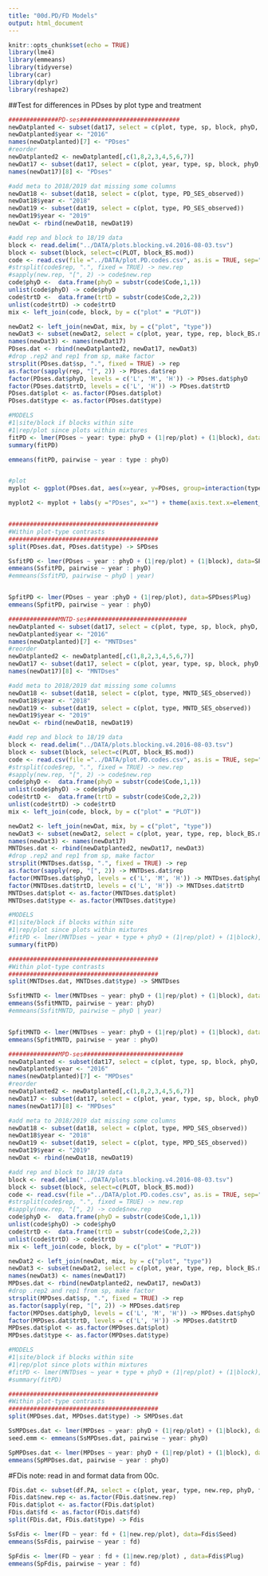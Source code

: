 ```yaml
---
title: "00d.PD/FD Models"
output: html_document
---
```


```r
knitr::opts_chunk$set(echo = TRUE)
library(lme4)
library(emmeans)
library(tidyverse)
library(car)
library(dplyr)
library(reshape2)

```

##Test for differences in PDses by plot type and treatment
```r
##############PD-ses############################
newDatplanted <- subset(dat17, select = c(plot, type, sp, block, phyD, trtD, PD_SES_planted))
newDatplanted$year <- "2016"                     
names(newDatplanted)[7] <- "PDses"  
#reorder
newDatplanted2 <- newDatplanted[,c(1,8,2,3,4,5,6,7)]
newDat17 <- subset(dat17, select = c(plot, year, type, sp, block, phyD, trtD, PD_SES_observed))
names(newDat17)[8] <- "PDses"

#add meta to 2018/2019 dat missing some columns
newDat18 <- subset(dat18, select = c(plot, type, PD_SES_observed))
newDat18$year <- "2018"
newDat19 <- subset(dat19, select = c(plot, type, PD_SES_observed))
newDat19$year <- "2019"
newDat <- rbind(newDat18, newDat19)

#add rep and block to 18/19 data
block <- read.delim("../DATA/plots.blocking.v4.2016-08-03.tsv")
block <- subset(block, select=c(PLOT, block_BS.mod))
code <- read.csv(file ="../DATA/plot.PD.codes.csv", as.is = TRUE, sep=",") 
#strsplit(code$rep, ".", fixed = TRUE) -> new.rep
#sapply(new.rep, "[", 2) -> code$new.rep
code$phyD <-  data.frame(phyD = substr(code$Code,1,1)) 
unlist(code$phyD) -> code$phyD
code$trtD <-  data.frame(trtD = substr(code$Code,2,2)) 
unlist(code$trtD) -> code$trtD
mix <- left_join(code, block, by = c("plot" = "PLOT"))

newDat2 <- left_join(newDat, mix, by = c("plot", "type"))
newDat3 <- subset(newDat2, select = c(plot, year, type, rep, block_BS.mod, phyD, trtD, PD_SES_observed))
names(newDat3) <- names(newDat17)
PDses.dat <- rbind(newDatplanted2, newDat17, newDat3)
#drop .rep2 and rep1 from sp, make factor
strsplit(PDses.dat$sp, ".", fixed = TRUE) -> rep
as.factor(sapply(rep, "[", 2)) -> PDses.dat$rep
factor(PDses.dat$phyD, levels = c('L', 'M', 'H')) -> PDses.dat$phyD
factor(PDses.dat$trtD, levels = c('L', 'H')) -> PDses.dat$trtD
PDses.dat$plot <- as.factor(PDses.dat$plot)
PDses.dat$type <- as.factor(PDses.dat$type)

#MODELS 
#1|site/block if blocks within site
#1|rep/plot since plots within mixtures
fitPD <- lmer(PDses ~ year: type: phyD + (1|rep/plot) + (1|block), data=PDses.dat)
summary(fitPD)

emmeans(fitPD, pairwise ~ year : type : phyD) 


#plot
myplot <- ggplot(PDses.dat, aes(x=year, y=PDses, group=interaction(type, year))) + geom_boxplot(aes(fill = type)) + scale_fill_manual(values=c("Plug"="#5AAE61", "Seed" ="#762A83")) + facet_grid(.~phyD) + theme_bw()

myplot2 <- myplot + labs(y ="PDses", x="") + theme(axis.text.x=element_text(angle = 45, vjust = 1, hjust = 1)) 


##########################################
#Within plot-type contrasts
##########################################
split(PDses.dat, PDses.dat$type) -> SPDses

SsfitPD <- lmer(PDses ~ year : phyD + (1|rep/plot) + (1|block), data=SPDses$Seed)
emmeans(SsfitPD, pairwise ~ year : phyD) 
#emmeans(SsfitPD, pairwise ~ phyD | year) 


SpfitPD <- lmer(PDses ~ year :phyD + (1|rep/plot), data=SPDses$Plug)
emmeans(SpfitPD, pairwise ~ year : phyD) 
```

```r
##############MNTD-ses############################
newDatplanted <- subset(dat17, select = c(plot, type, sp, block, phyD, trtD, MNTD_SES_planted))
newDatplanted$year <- "2016"                     
names(newDatplanted)[7] <- "MNTDses"  
#reorder
newDatplanted2 <- newDatplanted[,c(1,8,2,3,4,5,6,7)]
newDat17 <- subset(dat17, select = c(plot, year, type, sp, block, phyD, trtD, MNTD_SES_observed))
names(newDat17)[8] <- "MNTDses"

#add meta to 2018/2019 dat missing some columns
newDat18 <- subset(dat18, select = c(plot, type, MNTD_SES_observed))
newDat18$year <- "2018"
newDat19 <- subset(dat19, select = c(plot, type, MNTD_SES_observed))
newDat19$year <- "2019"
newDat <- rbind(newDat18, newDat19)

#add rep and block to 18/19 data
block <- read.delim("../DATA/plots.blocking.v4.2016-08-03.tsv")
block <- subset(block, select=c(PLOT, block_BS.mod))
code <- read.csv(file ="../DATA/plot.PD.codes.csv", as.is = TRUE, sep=",") 
#strsplit(code$rep, ".", fixed = TRUE) -> new.rep
#sapply(new.rep, "[", 2) -> code$new.rep
code$phyD <-  data.frame(phyD = substr(code$Code,1,1)) 
unlist(code$phyD) -> code$phyD
code$trtD <-  data.frame(trtD = substr(code$Code,2,2)) 
unlist(code$trtD) -> code$trtD
mix <- left_join(code, block, by = c("plot" = "PLOT"))

newDat2 <- left_join(newDat, mix, by = c("plot", "type"))
newDat3 <- subset(newDat2, select = c(plot, year, type, rep, block_BS.mod, phyD, trtD, MNTD_SES_observed))
names(newDat3) <- names(newDat17)
MNTDses.dat <- rbind(newDatplanted2, newDat17, newDat3)
#drop .rep2 and rep1 from sp, make factor
strsplit(MNTDses.dat$sp, ".", fixed = TRUE) -> rep
as.factor(sapply(rep, "[", 2)) -> MNTDses.dat$rep
factor(MNTDses.dat$phyD, levels = c('L', 'M', 'H')) -> MNTDses.dat$phyD
factor(MNTDses.dat$trtD, levels = c('L', 'H')) -> MNTDses.dat$trtD
MNTDses.dat$plot <- as.factor(MNTDses.dat$plot)
MNTDses.dat$type <- as.factor(MNTDses.dat$type)

#MODELS 
#1|site/block if blocks within site
#1|rep/plot since plots within mixtures
#fitPD <- lmer(MNTDses ~ year + type + phyD + (1|rep/plot) + (1|block), data=PDses.dat)
summary(fitPD)

##########################################
#Within plot-type contrasts
##########################################
split(MNTDses.dat, MNTDses.dat$type) -> SMNTDses

SsfitMNTD <- lmer(MNTDses ~ year: phyD + (1|rep/plot) + (1|block), data=SMNTDses$Seed)
emmeans(SsfitMNTD, pairwise ~ year: phyD) 
#emmeans(SsfitMNTD, pairwise ~ phyD | year) 


SpfitMNTD <- lmer(MNTDses ~ year: phyD + (1|rep/plot) + (1|block), data=SMNTDses$Plug)
emmeans(SpfitMNTD, pairwise ~ year : phyD) 
```

```r
##############MPD-ses############################
newDatplanted <- subset(dat17, select = c(plot, type, sp, block, phyD, trtD, MPD_SES_planted))
newDatplanted$year <- "2016"                     
names(newDatplanted)[7] <- "MPDses"  
#reorder
newDatplanted2 <- newDatplanted[,c(1,8,2,3,4,5,6,7)]
newDat17 <- subset(dat17, select = c(plot, year, type, sp, block, phyD, trtD, MPD_SES_observed))
names(newDat17)[8] <- "MPDses"

#add meta to 2018/2019 dat missing some columns
newDat18 <- subset(dat18, select = c(plot, type, MPD_SES_observed))
newDat18$year <- "2018"
newDat19 <- subset(dat19, select = c(plot, type, MPD_SES_observed))
newDat19$year <- "2019"
newDat <- rbind(newDat18, newDat19)

#add rep and block to 18/19 data
block <- read.delim("../DATA/plots.blocking.v4.2016-08-03.tsv")
block <- subset(block, select=c(PLOT, block_BS.mod))
code <- read.csv(file ="../DATA/plot.PD.codes.csv", as.is = TRUE, sep=",") 
#strsplit(code$rep, ".", fixed = TRUE) -> new.rep
#sapply(new.rep, "[", 2) -> code$new.rep
code$phyD <-  data.frame(phyD = substr(code$Code,1,1)) 
unlist(code$phyD) -> code$phyD
code$trtD <-  data.frame(trtD = substr(code$Code,2,2)) 
unlist(code$trtD) -> code$trtD
mix <- left_join(code, block, by = c("plot" = "PLOT"))

newDat2 <- left_join(newDat, mix, by = c("plot", "type"))
newDat3 <- subset(newDat2, select = c(plot, year, type, rep, block_BS.mod, phyD, trtD, MPD_SES_observed))
names(newDat3) <- names(newDat17)
MPDses.dat <- rbind(newDatplanted2, newDat17, newDat3)
#drop .rep2 and rep1 from sp, make factor
strsplit(MPDses.dat$sp, ".", fixed = TRUE) -> rep
as.factor(sapply(rep, "[", 2)) -> MPDses.dat$rep
factor(MPDses.dat$phyD, levels = c('L', 'M', 'H')) -> MPDses.dat$phyD
factor(MPDses.dat$trtD, levels = c('L', 'H')) -> MPDses.dat$trtD
MPDses.dat$plot <- as.factor(MPDses.dat$plot)
MPDses.dat$type <- as.factor(MPDses.dat$type)

#MODELS 
#1|site/block if blocks within site
#1|rep/plot since plots within mixtures
#fitPD <- lmer(MNTDses ~ year + type + phyD + (1|rep/plot) + (1|block), data=PDses.dat)
#summary(fitPD)

##########################################
#Within plot-type contrasts
##########################################
split(MPDses.dat, MPDses.dat$type) -> SMPDses.dat

SsMPDses.dat <- lmer(MPDses ~ year: phyD + (1|rep/plot) + (1|block), data=SMPDses.dat$Seed)
seed.emm <- emmeans(SsMPDses.dat, pairwise ~ year: phyD) 

SpMPDses.dat <- lmer(MPDses ~ year: phyD + (1|rep/plot) + (1|block), data=SMPDses.dat$Plug)
emmeans(SpMPDses.dat, pairwise ~ year : phyD) 

```

#FDis
note: read in and format data from 00c.
```r
FDis.dat <- subset(df.PA, select = c(plot, year, type, new.rep, phyD, fd, FD))
FDis.dat$new.rep <- as.factor(FDis.dat$new.rep)
FDis.dat$plot <- as.factor(FDis.dat$plot)
FDis.dat$fd <- as.factor(FDis.dat$fd)
split(FDis.dat, FDis.dat$type) -> Fdis

SsFdis <- lmer(FD ~ year: fd + (1|new.rep/plot), data=Fdis$Seed)
emmeans(SsFdis, pairwise ~ year : fd) 

SpFdis <- lmer(FD ~ year : fd + (1|new.rep/plot) , data=Fdis$Plug)
emmeans(SpFdis, pairwise ~ year : fd) 
```